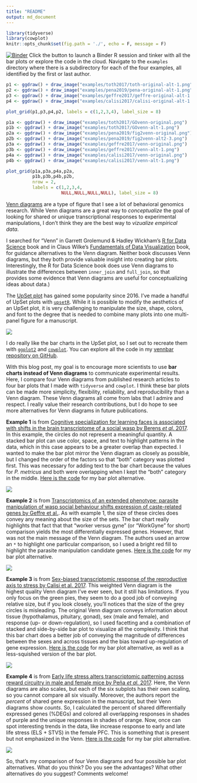 ```yaml
---
title: "README"
output: md_document
---
```


```r
library(tidyverse)
library(cowplot)
knitr::opts_chunk$set(fig.path = './', echo = F, message = F)
```

[![Binder](http://mybinder.org/badge.svg)](http://beta.mybinder.org/v2/gh/raynamharris/vennbar/master?urlpath=rstudio)
Click the button to launch a Binder R session and tinker with all the bar plots or explore the code in the cloud. Navigate to the `examples` directory where there is a subdirectory for each of the four examples, all identified by the first or last author.

```r
p1 <- ggdraw() + draw_image("examples/toth2017/toth-original-alt-1.png")
p2 <- ggdraw() + draw_image("examples/pena2019/pena-original-alt-1.png")
p3 <- ggdraw() + draw_image("examples/geffre2017/geffre-original-alt-1.png")
p4 <- ggdraw() + draw_image("examples/calisi2017/calisi-original-alt-1.png")

plot_grid(p1,p3,p4,p2, labels = c(1,2,3,4), label_size = 8)
```

```r
p1a <- ggdraw() + draw_image("examples/toth2017/GOvenn-original.png")
p1b <- ggdraw() + draw_image("examples/toth2017/GOvenn-alt-1.png") 
p2a <- ggdraw() + draw_image("examples/pena2019/fig2venn-original.png")
p2b <- ggdraw() + draw_image("examples/pena2019/fig2venn-alt2-3.png") 
p3a <- ggdraw() + draw_image("examples/geffre2017/venn-original.png")
p3b <- ggdraw() + draw_image("examples/geffre2017/venn-alt-1.png")
p4a <- ggdraw() + draw_image("examples/calisi2017/venn-original.png")
p4b <- ggdraw() + draw_image("examples/calisi2017/venn-alt-1.png")

plot_grid(p1a,p3a,p4a,p2a,
          p1b,p3b,p4b,p2b,
          nrow = 2,
          labels = c(1,2,3,4,
                     NULL,NULL,NULL,NULL), label_size = 8)
```


[Venn diagrams](https://en.wikipedia.org/wiki/Venn_diagram) are a type of figure that I see a lot of behavioral genomics research. While Venn diagrams are a great way to _conceptualize_ the goal of looking for shared or unique transcriptional responses to experimental manipulations, I don't think they are the best way to _vizualize empirical data_. 

I searched for "Venn" in Garrett Grolemund & Hadley Wickham's [R for Data Science](https://r4ds.had.co.nz/) book and in Claus Wilke's [Fundamentals of Data Visualization](https://serialmentor.com/dataviz/) book, for guidance alternatives to the Venn diagram. Neither book discusses Venn diagrams, but they both provide valuable insight into creating bar plots. Interestingly, the R for Data Science book does use Venn diagrams to illustrate the differences between `inner_join` and `full_join`, so that provides some evidence that Venn diagrams are useful for conceptualizing ideas about data.)

The [UpSet plot](https://www.ncbi.nlm.nih.gov/pmc/articles/PMC4720993/) has gained some popularity since 2016. I've made a handful of UpSet plots with [`upsetR`](https://github.com/hms-dbmi/UpSetR). While it is possible to modify the aesthetics of an UpSet plot, it is very challenging to manipulate the size, shape, colors, and font to the degree that is needed to combine many plots into one multi-panel figure for a manuscript. 

![](upsetR.png)

I do really like the bar charts in the UpSet plot, so I set out to recreate them with [`ggplot2`](https://ggplot2.tidyverse.org/) and [`cowplot`](https://cran.r-project.org/web/packages/cowplot/vignettes/introduction.html). You can explore all the code in my [vennbar repository on GitHub](https://github.com/raynamharris/vennbar). 

With this blog post, my goal is to encourage more scientists to use **bar charts instead of Venn diagrams** to communicate experimental results. Here, I compare four Venn diagrams from published research articles to four bar plots that I made with `tidyverse` and `cowplot`. I think these bar plots can be made more simplicity, flexibility, reliability, and reproducibility than a Venn diagram. These Venn diagrams all come from labs that I admire and respect. I really value their research contributions, but I do hope to see more alternatives for Venn diagrams in future publications.


**Example 1**  is from [Cognitive specialization for learning faces is associated with shifts in the brain transcriptome of a social wasp by Berens _et al_. 2017](http://jeb.biologists.org/content/220/12/2149). In this example, the circles do not represent a meaningful quantity. A stacked bar plot can use color, space, and text to highlight patterns in the data, which in this case appears to be a greater overlap than expected. I wanted to make the bar plot mirror the Venn diagram as closely as possible, but I changed the order of the factors so that "both" category was plotted first. This was necessary for adding text to the bar chart because the values for _P. metricus_ and both were overlapping when I kept the "both" category in the middle. [Here is the code](https://github.com/raynamharris/vennbar/blob/master/examples/toth2017/toth-venn.md) for my bar plot alternative.


![](./examples/toth2017/toth-original-alt-1.png)

**Example 2** is from [Transcriptomics of an extended phenotype: parasite manipulation of wasp social behaviour shifts expression of caste-related genes by Geffre et al.](https://royalsocietypublishing.org/doi/full/10.1098/rspb.2017.0029?url_ver=Z39.88-2003&rfr_id=ori:rid:crossref.org&rfr_dat=cr_pub%3dpubmed). As with example 1, the size of these circles does convey any meaning about the size of the sets. The bar chart really highlights that fact that that "worker versus gyne" (or "WorkGyne" for short) comparison yields the most differentially expressed genes. However, that was not the main message of the Venn diagram. The authors used an arrow an `*` to highlight one particular comparison, so I used a bright red fill to highlight the parasite manipulation candidate genes. [Here is the code](https://github.com/raynamharris/vennbar/blob/master/examples/geffre2017/geffre-venn.md) for my bar plot alternative. 

![](./examples/geffre2017/geffre-original-alt-1.png)

**Example 3** is from [Sex-biased transcriptomic response of the reproductive axis to stress by Calisi et al. 2017](https://www.sciencedirect.com/science/article/pii/S0018506X17302696?via%3Dihub). This weighted Venn diagram is the highest quality Venn diagram I've ever seen, but it still has limitations. If you only focus on the green pies, they seem to do a good job of conveying relative size, but if you look closely, you'll notices that the size of the grey circles is misleading. The original Venn diagram conveys information about tissue (hypothalamus, pituitary, gonad), sex (male and female), and response (up- or down-regulation), so I used facetting and a combination of stacked and side-by-side bar plot to visualize all the complexity. I think that this bar chart does a better job of conveying the magnitude of differences between the sexes and across tissues and the bias toward up-regulation of gene expression. [Here is the code](https://github.com/raynamharris/vennbar/blob/master/examples/calisi2017/calisi-venn.md) for my bar plot alternative, as well as a less-squished version of the bar plot.  

![](./examples/calisi2017/calisi-original-alt-1.png)


**Example 4** is from [Early life stress alters transcriptomic patterning across reward circuitry in male and female mice by Peña _et al._ 2017](https://www.biorxiv.org/content/10.1101/624353v1). Here, the Venn diagrams are also scales, but each of the six subplots has their own scaling, so you cannot compare all six visually. Moreover, the authors report the *percent* of shared gene expression in the manuscript, but their Venn diagrams show *counts*. So, I calculated the percent of shared differentially expressed genes (%DEGs) and colored all overlapping responses in shades of purple and the unique responses in shades of orange. Now, once can spot interesting trends in the data, like increase response to early and late life stress (ELS + STVS) in the female PFC. This is something that is present but not emphasized in the Venn. [Here is the code](https://github.com/raynamharris/vennbar/blob/master/examples/pena2019/pena-venn.md) for my bar plot alternative.

![](./examples/pena2019/pena-original-alt-1.png)


So, that's my comparison of four Venn diagrams and four possible bar plot alternatives. What do you think? Do you see the advantages? What other alternatives do you suggest? Comments welcome!